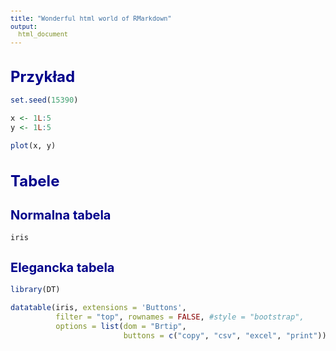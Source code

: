 ```yaml
---
title: "Wonderful html world of RMarkdown"
output:
  html_document
---
```


<style type="text/css">
body{ /* Normal  */
  font-size: 14px;
}
td {  /* Table  */
   font-size: 12px;
}
h1 { /* Header 1 */
 font-size: 24px;
 color: darkBlue;
}
h2 { /* Header 2 */
 font-size: 20px;
 color: darkBlue;
}
h3 { /* Header 3 */
 font-size: 18px;
 color: darkBlue;
}
h4 { /* Header 4 */
 font-size: 16px;
 color: darkBlue;
}
code.r{ /* Code block */
  font-size: 12px;
  white-space:pre !important;
  overflow-x:scroll !important;
  word-break: keep-all !important;
  word-wrap: initial !important;
}
pre { /* Code block */
  font-size: 12px;
  white-space:pre !important;
  overflow-x:scroll !important;
  word-break: keep-all !important;
  word-wrap: initial !important;
}

</style>

# Przykład

```r
set.seed(15390)

x <- 1L:5
y <- 1L:5

plot(x, y)
```


# Tabele {.tabset}

## Normalna tabela

```r
iris
```

## Elegancka tabela

```r
library(DT)

datatable(iris, extensions = 'Buttons', 
          filter = "top", rownames = FALSE, #style = "bootstrap",
          options = list(dom = "Brtip",
                         buttons = c("copy", "csv", "excel", "print")))

```

